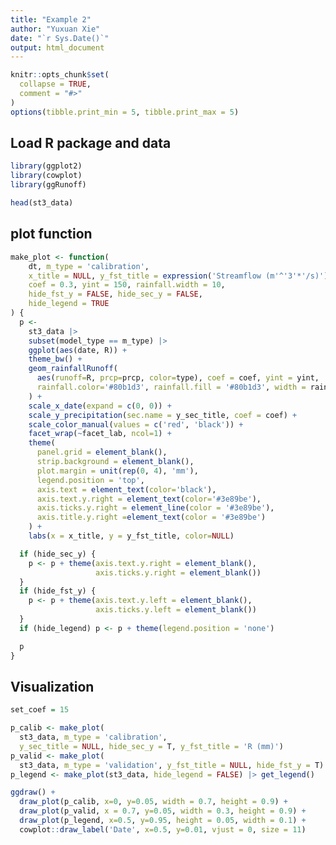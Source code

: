 ```yaml
---
title: "Example 2"
author: "Yuxuan Xie"
date: "`r Sys.Date()`"
output: html_document
---
```


```r
knitr::opts_chunk$set(
  collapse = TRUE,
  comment = "#>"
)
options(tibble.print_min = 5, tibble.print_max = 5)
```

## Load R package and data

```r
library(ggplot2)
library(cowplot)
library(ggRunoff)

head(st3_data)
```

## plot function

```r
make_plot <- function(
    dt, m_type = 'calibration',
    x_title = NULL, y_fst_title = expression('Streamflow (m'^'3'*'/s)'), y_sec_title = 'Precipitation (mm)',
    coef = 0.3, yint = 150, rainfall.width = 10,
    hide_fst_y = FALSE, hide_sec_y = FALSE,
    hide_legend = TRUE
) {
  p <-
    st3_data |> 
    subset(model_type == m_type) |>
    ggplot(aes(date, R)) +
    theme_bw() +
    geom_rainfallRunoff(
      aes(runoff=R, prcp=prcp, color=type), coef = coef, yint = yint,
      rainfall.color='#80b1d3', rainfall.fill = '#80b1d3', width = rainfall.width
    ) +
    scale_x_date(expand = c(0, 0)) +
    scale_y_precipitation(sec.name = y_sec_title, coef = coef) +
    scale_color_manual(values = c('red', 'black')) +
    facet_wrap(~facet_lab, ncol=1) +
    theme(
      panel.grid = element_blank(),
      strip.background = element_blank(),
      plot.margin = unit(rep(0, 4), 'mm'),
      legend.position = 'top',
      axis.text = element_text(color='black'),
      axis.text.y.right = element_text(color='#3e89be'),
      axis.ticks.y.right = element_line(color = '#3e89be'),
      axis.title.y.right =element_text(color = '#3e89be')
    ) +
    labs(x = x_title, y = y_fst_title, color=NULL)

  if (hide_sec_y) {
    p <- p + theme(axis.text.y.right = element_blank(),
                   axis.ticks.y.right = element_blank())
  }
  if (hide_fst_y) {
    p <- p + theme(axis.text.y.left = element_blank(),
                   axis.ticks.y.left = element_blank())
  }
  if (hide_legend) p <- p + theme(legend.position = 'none')

  p
}
```

## Visualization

```r
set_coef = 15

p_calib <- make_plot(
  st3_data, m_type = 'calibration',
  y_sec_title = NULL, hide_sec_y = T, y_fst_title = 'R (mm)')
p_valid <- make_plot(
  st3_data, m_type = 'validation', y_fst_title = NULL, hide_fst_y = T)
p_legend <- make_plot(st3_data, hide_legend = FALSE) |> get_legend()

ggdraw() +
  draw_plot(p_calib, x=0, y=0.05, width = 0.7, height = 0.9) +
  draw_plot(p_valid, x = 0.7, y=0.05, width = 0.3, height = 0.9) +
  draw_plot(p_legend, x=0.5, y=0.95, height = 0.05, width = 0.1) +
  cowplot::draw_label('Date', x=0.5, y=0.01, vjust = 0, size = 11)
```
